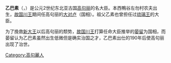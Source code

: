 '''乙巴素'''（{{lang|ko|을파소}}，{{bd|？||203年||}}）是公元2世纪东北亚古国[[高句丽|高句丽]]的名大臣。本西鴨谷左勿村农夫出生，[[故国川王|故国川王]]期间任高句丽的[[大对卢|大对卢]]（国相）。祖父乙素也曾担任过[[琉璃明王|琉璃王]]的大臣。

为了挽救[[新大王|新大王]]以后高句丽的颓势，[[故国川王|故国川王]]打算任命大臣推举的[[晏留|晏留]]为国相，而晏留认为乙巴素虽然出生低微但是确实治国之才，乙巴素出仕的190年后使高句丽出现了治世。

{{wikisource|三國史記/卷16}}
[[Category:高句麗人|Category:高句麗人]]